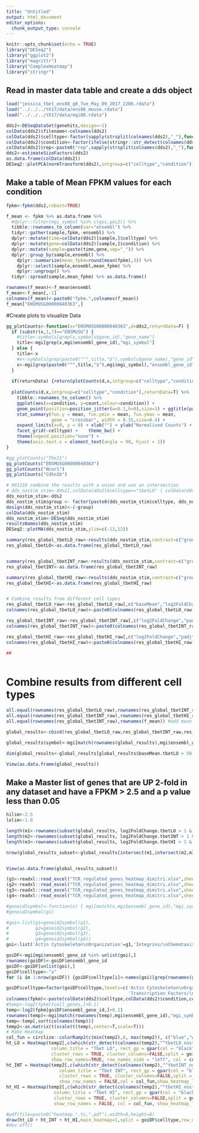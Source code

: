 ```yaml
---
title: "Untitled"
output: html_document
editor_options: 
  chunk_output_type: console
---
```


```r
knitr::opts_chunk$set(echo = TRUE)
library("DESeq2")
library("ggplot2")
library("magrittr")
library("ComplexHeatmap")
library("stringr")
```

## Read in master data table and create a dds object
```r
load("jessica_tbet_ens88_q0_Tue_May_09_2017_2206.rdata")
load("../../../th17/data/ens88_mouse.rdata")
load("../../../th17/data/mgi88.rdata")

dds2<-DESeqDataSet(genehits,design=~1)
colData(dds2)$filename<-colnames(dds2)
colData(dds2)$celltype<-factor(sapply(strsplit(colnames(dds2),"_"),function(x) x[1]))
colData(dds2)$condition<-factor(ifelse(stringr::str_detect(colnames(dds2),"nostim"),"nostim","stim"),levels=c("nostim","stim"))
colData(dds2)$rep<-paste0("rep",sapply(strsplit(colnames(dds2),"_"),function(x) x[2]) %>% gsub("nostim","",.) %>% gsub("stim","",.))
dds2<-estimateSizeFactors(dds2)
as.data.frame(colData(dds2))
DESeq2::plotPCA(normTransform(dds2),intgroup=c("celltype","condition"))+theme_bw()
```

## Make a table of Mean FPKM values for each condition
```r
fpkm<-fpkm(dds2,robust=TRUE)

f_mean <- fpkm %>% as.data.frame %>% 
  #dplyr::filter(mgi_symbol %in% c(goi,goi2)) %>%
  tibble::rownames_to_column(var="ensembl") %>%
  tidyr::gather(sample,fpkm,-ensembl) %>%
  dplyr::mutate(time=colData(dds2)[sample,]$celltype) %>%
  dplyr::mutate(gene=colData(dds2)[sample,]$condition) %>%
  dplyr::mutate(sample=paste(time,gene,sep="_")) %>%
  dplyr::group_by(sample,ensembl) %>%
    dplyr::summarize(mean_fpkm=round(mean(fpkm),3)) %>%
    dplyr::select(sample,ensembl,mean_fpkm) %>%
    dplyr::ungroup() %>%
  tidyr::spread(sample,mean_fpkm) %>% as.data.frame()

rownames(f_mean)<-f_mean$ensembl
f_mean<-f_mean[,-1]
colnames(f_mean)<-paste0("fpkm.",colnames(f_mean))
f_mean["ENSMUSG00000040363",]

```

#Create plots to visualize Data
```r
gg_plotCounts<-function(x="ENSMUSG00000040363",d=dds2,returnData=F) {
  if (substr(x,1,7)=="ENSMUSG") {
    #title<-symbols[grep(x,symbols$gene_id),"gene_name"]
    title<-mgi[grep(x,mgi$ensembl_gene_id),"mgi_symbol"]
  } else {
    title<-x
    #x<-symbols[grep(paste0("^",title,"$"),symbols$gene_name),"gene_id"]
    x<-mgi[grep(paste0("^",title,"$"),mgi$mgi_symbol),"ensembl_gene_id"]
  }
  
  if(returnData) {return(plotCounts(d,x,intgroup=c("celltype","condition"),returnData=T))}
  
  plotCounts(d,x,intgroup=c("celltype","condition"),returnData=T) %>%
    tibble::rownames_to_column() %>%
    ggplot(aes(x=condition, y=count,colour=condition)) +
    geom_point(position=position_jitter(w=0.1,h=0),size=3) + ggtitle(paste0(title," : ",x)) +
    stat_summary(fun.y = mean, fun.ymin = mean, fun.ymax = mean,
                 geom = "crossbar", width = 0.35,size=0.4) +
    expand_limits(x=0, y = 0) + xlab("") + ylab("Normalized Counts") +
    facet_grid(~celltype) +    theme_bw() +
    theme(legend.position="none") +
    theme(axis.text.x = element_text(angle = 90, hjust = 1))
}

#gg_plotCounts("Tbx21")
gg_plotCounts("ENSMUSG00000040363")
gg_plotCounts("Ncor1")
gg_plotCounts("Cdkn1b")

```


```r
# 091118 combine the results with a union and use an intersection
# dds_nostim_stim<-dds2[,colData(dds2)$celltype=="tbetLO" | colData(dds2)$celltype=="tbetINT" | colData(dds2)$celltype=="tbetHI"]
dds_nostim_stim<-dds2
dds_nostim_stim$group <- factor(paste0(dds_nostim_stim$celltype, dds_nostim_stim$condition))
design(dds_nostim_stim)<-(~group)
colData(dds_nostim_stim)
dds_nostim_stim<-DESeq(dds_nostim_stim)
resultsNames(dds_nostim_stim)
DESeq2::plotMA(dds_nostim_stim,ylim=c(-12,12))

summary(res_global_tbetLO_raw<-results(dds_nostim_stim,contrast=c("group","tbetLOstim","tbetLOnostim"),alpha=0.05))
res_global_tbetLO<-as.data.frame(res_global_tbetLO_raw)


summary(res_global_tbetINT_raw<-results(dds_nostim_stim,contrast=c("group","tbetINTstim","tbetINTnostim"),alpha=0.05))
res_global_tbetINT<-as.data.frame(res_global_tbetINT_raw)

summary(res_global_tbetHI_raw<-results(dds_nostim_stim,contrast=c("group","tbetHIstim","tbetHInostim"),alpha=0.05))
res_global_tbetHI<-as.data.frame(res_global_tbetHI_raw)


# Combine results from different cell types
res_global_tbetLO_raw<-res_global_tbetLO_raw[,c("baseMean","log2FoldChange","padj")]
colnames(res_global_tbetLO_raw)<-paste0(colnames(res_global_tbetLO_raw),".tbetLO")

res_global_tbetINT_raw<-res_global_tbetINT_raw[,c("log2FoldChange","padj")]
colnames(res_global_tbetINT_raw)<-paste0(colnames(res_global_tbetINT_raw),".tbetINT")

res_global_tbetHI_raw<-res_global_tbetHI_raw[,c("log2FoldChange","padj")]
colnames(res_global_tbetHI_raw)<-paste0(colnames(res_global_tbetHI_raw),".tbetHI")

##



```

# Combine results from different cell types
```r
all.equal(rownames(res_global_tbetLO_raw),rownames(res_global_tbetINT_raw))
all.equal(rownames(res_global_tbetINT_raw),rownames(res_global_tbetHI_raw))
all.equal(rownames(res_global_tbetINT_raw),rownames(f_mean)) #add mean FPKM

global_results<-cbind(res_global_tbetLO_raw,res_global_tbetINT_raw,res_global_tbetHI_raw,f_mean)

global_results$symbol<-mgi[match(rownames(global_results),mgi$ensembl_gene_id),"mgi_symbol"]

dim(global_results<-global_results[global_results$baseMean.tbetLO > 50,])

View(as.data.frame(global_results))

```

## Make a Master list of genes that are UP 2-fold in any dataset and have a FPKM > 2.5 and a p value less than 0.05
```r
hilim<-2.5
lolim<-1.0

length(m1<-rownames(subset(global_results, log2FoldChange.tbetLO > 1 & padj.tbetLO<0.05 & fpkm.tbetLO_nostim < lolim & fpkm.tbetLO_stim > hilim)))
length(m2<-rownames(subset(global_results, log2FoldChange.tbetINT > 1 & padj.tbetINT<0.05 & fpkm.tbetINT_nostim < lolim & fpkm.tbetINT_stim > hilim)))
length(m3<-rownames(subset(global_results, log2FoldChange.tbetHI > 1 & padj.tbetHI<0.05 & fpkm.tbetHI_nostim < lolim & fpkm.tbetHI_stim > hilim)))

nrow(global_results_subset<-global_results[intersect(m1,intersect(m2,m3)),])


View(as.data.frame(global_results_subset))

```
  

```r


(g1<-readxl::read_excel("TCR_regulated_genes_heatmap_dimitri.xlsx",sheet=1)[,1,drop=T] %>% grep("ENSMUSG",.,value=T))
(g2<-readxl::read_excel("TCR_regulated_genes_heatmap_dimitri.xlsx",sheet=2)[,1,drop=T] %>% grep("ENSMUSG",.,value=T))
(g3<-readxl::read_excel("TCR_regulated_genes_heatmap_dimitri.xlsx",sheet=3)[,1,drop=T] %>% grep("ENSMUSG",.,value=T))
(g4<-readxl::read_excel("TCR_regulated_genes_heatmap_dimitri.xlsx",sheet=4)[,1,drop=T] %>% grep("ENSMUSG",.,value=T))

#geneid2symbol<-function(x) { mgi[match(x,mgi$ensembl_gene_id),"mgi_symbol"]}
#geneid2symbol(g1)

#goi<-list(g1=geneid2symbol(g1),
#          g2=geneid2symbol(g2),
#          g3=geneid2symbol(g3),
#          g4=geneid2symbol(g4))
goi<-list('Actin Cytoskeleton\nOrganization'=g1,'Integrins/\nChemotaxis/\nGPCR Signaling'=g2,'Transcription Factors/\nRepressors'=g3,'T cell-DC\nInteraction'=g4)

goiDF<-mgi[mgi$ensembl_gene_id %in% unlist(goi),]
rownames(goiDF)<-goiDF$ensembl_gene_id
goiDF<-goiDF[unlist(goi),]
goiDF$celltype<-"x"
for (i in 1:nrow(goiDF)) {goiDF$celltype[i]<-names(goi)[grep(rownames(goiDF)[i],goi)]}

goiDF$celltype=factor(goiDF$celltype,levels=c('Actin Cytoskeleton\nOrganization','Integrins/\nChemotaxis/\nGPCR Signaling',
                                              'Transcription Factors/\nRepressors','T cell-DC\nInteraction'))
colnames(fpkm)<-paste(colData(dds2)$celltype,colData(dds2)$condition,colData(dds2)$rep,sep="_")
#temp<-log2(fpkm[tcell_genes,]+0.1)
temp<-log2(fpkm[goiDF$ensembl_gene_id,]+0.1)
rownames(temp)<-mgi[match(rownames(temp),mgi$ensembl_gene_id),"mgi_symbol"]
temp<-temp[,sort(colnames(temp))]
temp2<-as.matrix(t(scale(t(temp),center=T,scale=T)))
# Make Heatmap
col_fun = circlize::colorRamp2(c(min(temp2),0, max(temp2)), c("blue","white", "red"))
ht_LO = Heatmap(temp2[,c(which(str_detect(colnames(temp2),"^tbetLO_nostim")),which(str_detect(colnames(temp2),"^tbetLO_stim")))],
                 column_title = "Tbet LO", rect_gp = gpar(col = "black", lwd = 0.5),
                 cluster_rows = TRUE, cluster_columns=FALSE,split = goiDF$celltype,
                 show_row_names=TRUE, row_names_side = "left", col = col_fun,show_heatmap_legend = TRUE)
ht_INT = Heatmap(temp2[,c(which(str_detect(colnames(temp2),"^tbetINT_nostim")),which(str_detect(colnames(temp2),"^tbetINT_stim")))],
                    column_title = "Tbet INT", rect_gp = gpar(col = "black", lwd = 0.5),
                    cluster_rows = TRUE, cluster_columns=FALSE,split = goiDF$celltype,
                    show_row_names = FALSE,col = col_fun,show_heatmap_legend = FALSE)
ht_HI = Heatmap(temp2[,c(which(str_detect(colnames(temp2),"^tbetHI_nostim")),which(str_detect(colnames(temp2),"^tbetHI_stim")))], 
                  column_title = "Tbet HI", rect_gp = gpar(col = "black", lwd = 0.5),
                  cluster_rows = TRUE, cluster_columns=FALSE,split = goiDF$celltype,
                  show_row_names = FALSE, col = col_fun, show_heatmap_legend = FALSE)

#pdf(file=paste0("heatmap_",ts,".pdf"),width=8,height=8)
draw(ht_LO + ht_INT + ht_HI,main_heatmap=1,split = goiDF$celltype,row_dend_side="right")
#dev.off()
```

